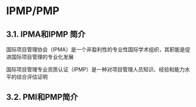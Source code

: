 # IPMP/PMP

## 3.1. IPMA和IPMP 简介
国际项目管理协会（IPMA）是一个非盈利性的专业性国际学术组织，其职能是促进国际项目管理的专业化发展

国际项目管理专业资质认证（IPMP）是一种对项目管理人员知识、经验和能力水平的综合评估证明

## 3.2. PMI和PMP简介